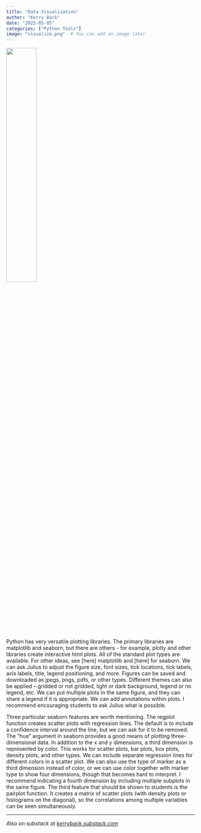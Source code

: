 ```yaml
---
title: "Data Visualization"
author: "Kerry Back"
date: "2025-05-05"
categories: ["Python Tools"]
image: "visualize.png"  # You can add an image later
---
```


![](visualize.png){width=40% fig-align="center"}


Python has very versatile plotting libraries.  The primary libraries are matplotlib and seaborn, but there are others - for example, plotly and other libraries create interactive html plots.  All of the standard plot types are available.  For other ideas, see [here] matplotlib and [here] for seaborn. 
We can ask Julius to adjust the figure size, font sizes, tick locations, tick labels, axis labels, title, legend positioning, and more.  Figures can be saved and downloaded as jpegs, pngs, pdfs, or other types.  Different themes can also be applied -- gridded or not gridded, light or dark background, legend or no legend, etc.  We can put multiple plots in the same figure, and they can share a legend if it is appropriate.  We can add annotations within plots.  I recommend encouraging students to ask Julius what is possible. 

Three particular seaborn features are worth mentioning.  The regplot function creates scatter plots with regression lines.  The default is to include a confidence interval around the line, but we can ask for it to be removed.  The "hue" argument in seaborn provides a good means of plotting three-dimensional data.  In addition to the x and y dimensions, a third dimension is represented by color.  This works for scatter plots, bar plots, box plots, density plots, and other types.  We can include separate regression lines for different colors in a scatter plot.  We can also use the type of marker as a third dimension instead of color, or we can use color together with marker type to show four dimensions, though that becomes hard to interpret.  I recommend indicating a fourth dimension by including multiple subplots in the same figure.  The third feature that should be shown to students is the pairplot function.  It creates a matrix of scatter plots (with density plots or histograms on the diagonal), so the correlations among multiple variables can be seen simultaneously.  



---

*Also on substack at [kerryback.substack.com](https://kerryback.substack.com)*
